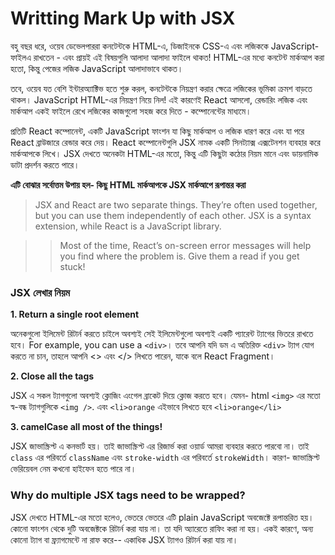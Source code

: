 # Writting Mark Up with JSX

বহু বছর ধরে, ওয়েব ডেভেলপাররা কনটেন্টকে HTML-এ, ডিজাইনকে CSS-এ এবং লজিককে JavaScript- ফাইলএ রাখতেন - এবং প্রায়ই এই বিষয়গুলি আলাদা আলাদা ফাইলে থাকত! HTML-এর মধ্যে কনটেন্ট মার্কআপ করা হতো, কিন্তু পেজের লজিক JavaScript আলাদাভাবে থাকত।

তবে, ওয়েব যত বেশি ইন্টারঅ্যাক্টিভ হতে শুরু করল, কনটেন্টকে নিয়ন্ত্রণ করার ক্ষেত্রে লজিকের ভূমিকা ক্রমশ বাড়তে থাকল। JavaScript HTML-এর নিয়ন্ত্রণ নিয়ে নিল! এই কারণেই React আসলো, রেন্ডারিং লজিক এবং মার্কআপ একই ফাইলে রেখে লজিকের কাজগুলো সহজ করে দিতে - কম্পোনেন্টের মাধ্যমে।

প্রতিটি React কম্পোনেন্ট, একটি JavaScript ফাংশন যা কিছু মার্কআপ ও লজিক ধারণ করে এবং যা পরে React ব্রাউজারে রেন্ডার করে দেয়। React কম্পোনেন্টগুলি JSX নামক একটি সিনট্যাক্স এক্সটেনশন ব্যবহার করে মার্কআপকে লিখে। JSX দেখতে অনেকটা HTML-এর মতো, কিন্তু এটি কিছুটা কঠোর নিয়ম মানে এবং ডায়নামিক ডাটা প্রদর্শন করতে পারে।

**এটি বোঝার সর্বোত্তম উপায় হল- কিছু HTML মার্কআপকে JSX মার্কআপে রূপান্তর করা**

> JSX and React are two separate things. They’re often used together, but you can use them independently of each other. JSX is a syntax extension, while React is a JavaScript library.

> > Most of the time, React’s on-screen error messages will help you find where the problem is. Give them a read if you get stuck!

### JSX লেখার নিয়ম

**1. Return a single root element**

অনেকগুলো ইলিমেন্ট রিটার্ন করতে চাইলে অবশ্যই সেই ইলিমেন্টগুলো অবশ্যই একটি প্যারেন্ট ট্যাগের ভিতরে রাখতে হবে। For example, you can use a `<div>`। তবে আপনি যদি ডম এ অতিরিক্ত `<div>` ট্যাগ যোগ করতে না চান, তাহলে আপনি <> এবং </> লিখতে পারেন, যাকে বলে React Fragment।

**2. Close all the tags**

JSX এ সকল ট্যাগগুলো অবশ্যই ক্লোজিং এংগেল ব্রাকেট দিয়ে ক্লোজ করতে হবে। যেমন- html `<img>` এর মতো স্ব-বন্ধ ট্যাগগুলিকে `<img />`. এবং `<li>orange` এইভাবে লিখতে হবে `<li>orange</li>`

**3. camelCase all most of the things!**

JSX জাভাস্ক্রিপ্ট এ কনভার্ট হয়। তাই জাভাস্ক্রিপ্ট এর রিজার্ভ করা ওয়ার্ড আমরা ব্যবহার করতে পারবো না। তাই `class` এর পরিবর্তে `className` এবং `stroke-width` এর পরিবর্তে `strokeWidth`। কারণ- জাভাস্ক্রিপ্ট ভেরিয়েবল নেম কখনো হাইফেন হতে পারে না।

### Why do multiple JSX tags need to be wrapped?

JSX দেখতে HTML-এর মতো হলেও, ভেতরে ভেতরে এটি plain JavaScript অবজেক্টে রূপান্তরিত হয়। কোনো ফাংশন থেকে দুটি অবজেক্টকে রিটার্ন করা যায় না। তা যদি অ্যারেতে রাফিং করা না হয়। একই কারণে, অন্য কোনো ট্যাগ বা ফ্র্যাগমেন্টে না রাফ করে-- একাধিক JSX ট্যাগও রিটার্ন করা যায় না।

<GiscusComments
  repo="codedbyMojnu/react-bangla-tutorial"
  repoId="R_kgDOLDE87Q"
  category="General"
  categoryId="DIC_kwDOLDE87c4CtCIY"
  mapping="pathname"
  inputPosition="top"
  theme="preferred_color_scheme"
  lang="en"
/>

